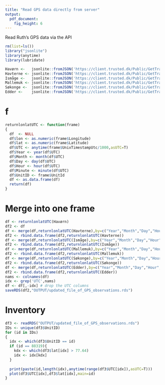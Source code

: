 ```yaml
---
title: "Read GPS data directly from server"
output: 
  pdf_document: 
    fig_height: 6
---
```


Read Ruth's GPS data via the API

```r
rm(list=ls())
library("jsonlite")
library(anytime)
library(lubridate)

Havørn <-   jsonlite::fromJSON('https://client.trusted.dk/Public/GetTrail?key=hmM3Tkj7Hqzd9bx1&id=88463&skip=0&count=10000')
Havterne <- jsonlite::fromJSON('https://client.trusted.dk/Public/GetTrail?key=hHMt6mnY6lP559N5&id=88465&skip=0&count=10000')
Ismåge <-   jsonlite::fromJSON('https://client.trusted.dk/Public/GetTrail?key=AHvGej6oO38Tf2Uf&id=88464&skip=0&count=10000')
Mallemuk <- jsonlite::fromJSON('https://client.trusted.dk/Public/GetTrail?key=oGpy6z41mAOjI35p&id=88462&skip=0&count=10000')
Søkonge <-  jsonlite::fromJSON('https://client.trusted.dk/Public/GetTrail?key=Qv6y9qee7SyOMTYZ&id=88319&skip=0&count=10000')
Edder <-    jsonlite::fromJSON('https://client.trusted.dk/Public/GetTrail?key=3U2RFGwXk74cDtTe&id=88617&skip=0&count=10000')
```

# f
```r
returnlonlatUTC <- function(frame)
{
  df  <- NULL
  df$lon <- as.numeric(frame$Longitude)
  df$lat <- as.numeric(frame$Latitude)
  df$UTC <- anytime(frame$UnixTimestampUtc/1000,asUTC=T)
  df$Year <- year(df$UTC)
  df$Month <- month(df$UTC)
  df$Day <- day(df$UTC)
  df$Hour <- hour(df$UTC)
  df$Minute <- minute(df$UTC)
  df$UnitID <- frame$UnitId
  df <- as.data.frame(df)
  return(df)
}
```

# Merge into one frame 
```r
df <- returnlonlatUTC(Havørn)
df2 <- df
df <- merge(df,returnlonlatUTC(Havterne),by=c("Year","Month","Day","Hour","Minute"),all=T)
df2 <- rbind.data.frame(df2,returnlonlatUTC(Havterne))
df <- merge(df,returnlonlatUTC(Ismåge),by=c("Year","Month","Day","Hour","Minute"),all=T)
df2 <- rbind.data.frame(df2,returnlonlatUTC(Ismåge))
df <- merge(df,returnlonlatUTC(Mallemuk),by=c("Year","Month","Day","Hour","Minute"),all=T)
df2 <- rbind.data.frame(df2,returnlonlatUTC(Mallemuk))
df <- merge(df,returnlonlatUTC(Søkonge),by=c("Year","Month","Day","Hour","Minute"),all=T)
df2 <- rbind.data.frame(df2,returnlonlatUTC(Søkonge))
df <- merge(df,returnlonlatUTC(Edder),by=c("Year","Month","Day","Hour","Minute"),all=T)
df2 <- rbind.data.frame(df2,returnlonlatUTC(Edder))
nams <- colnames(df) 
idx <- grep('UTC',nams)
df <- df[,-idx] # drop the UTC columns
saveRDS(df2,"OUTPUT/updated_file_of_GPS_observations.rds")
```

# Inventory
```r
df3 <- readRDS("OUTPUT/updated_file_of_GPS_observations.rds")
IDs <- unique(df3$UnitID)
for (id in IDs)
{ 
  idx <- which(df3$UnitID == id)
  if (id == 88319){
    kdx <- which(df3$lat[idx] > 77.64)
    idx <- idx[kdx]
  }
  
  print(paste(id,length(idx),anytime(range(df3$UTC[idx]),asUTC=T)))
  plot(df3$UTC[idx],df3$lat[idx],main=id) 
}
```



